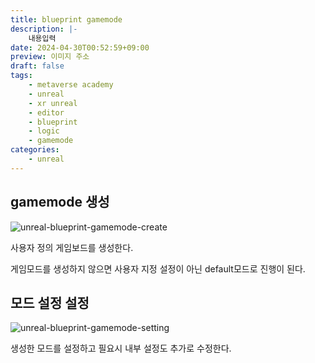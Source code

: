 ```yaml
---
title: blueprint gamemode
description: |-
    내용입력
date: 2024-04-30T00:52:59+09:00
preview: 이미지 주소
draft: false
tags:
    - metaverse academy
    - unreal
    - xr unreal
    - editor
    - blueprint
    - logic
    - gamemode
categories:
    - unreal
---
```


## gamemode 생성

![unreal-blueprint-gamemode-create](./assets/unreal-blueprint-gamemode-create.png)

사용자 정의 게임보드를 생성한다.

게임모드를 생성하지 않으면 사용자 지정 설정이 아닌 default모드로 진행이 된다.

## 모드 설정 설정

![unreal-blueprint-gamemode-setting](./assets/unreal-blueprint-gamemode-setting.png)

생성한 모드를 설정하고 필요시 내부 설정도 추가로 수정한다.